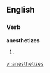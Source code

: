 ==English==

===Verb===
'''anesthetizes'''

# {{third-person singular of|[[anesthetize]]}}

[[vi:anesthetizes]]
